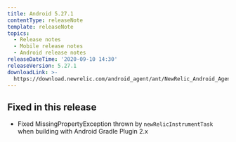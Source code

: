 ```yaml
---
title: Android 5.27.1
contentType: releaseNote
template: releaseNote
topics:
  - Release notes
  - Mobile release notes
  - Android release notes
releaseDateTime: '2020-09-10 14:30'
releaseVersion: 5.27.1
downloadLink: >-
  https://download.newrelic.com/android_agent/ant/NewRelic_Android_Agent_5.27.1.zip
---
```


## Fixed in this release

* Fixed MissingPropertyException thrown by `newRelicInstrumentTask` when building with Android Gradle Plugin 2.x

